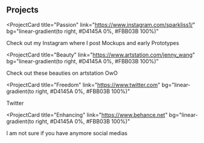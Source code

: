## Projects

<ProjectCard
  title="Passion"
  link="https://www.instagram.com/sparkliss1/"
  bg="linear-gradient(to right, #D4145A 0%, #FBB03B 100%)"
>
  Check out my Instagram where I post Mockups and early Prototypes
</ProjectCard>

<ProjectCard
  title="Beauty"
  link="https://www.artstation.com/jenny_wang"
  bg="linear-gradient(to right, #D4145A 0%, #FBB03B 100%)"
>
  Check out these beauties on artstation OwO
</ProjectCard>

<ProjectCard
  title="Freedom"
  link="https://www.twitter.com"
  bg="linear-gradient(to right, #D4145A 0%, #FBB03B 100%)"
>
  Twitter
</ProjectCard>

<ProjectCard
  title="Enhancing"
  link="https://www.behance.net"
  bg="linear-gradient(to right, #D4145A 0%, #FBB03B 100%)"
>
  I am not sure if you have anymore social medias
</ProjectCard>
